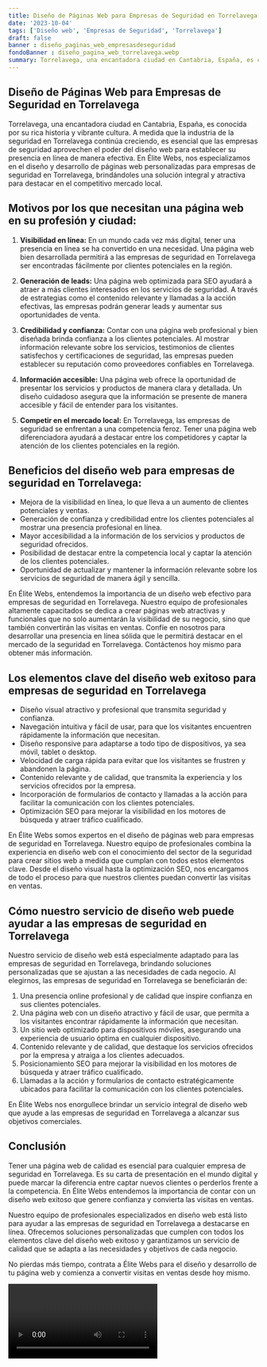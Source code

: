 ```yaml
---
title: Diseño de Páginas Web para Empresas de Seguridad en Torrelavega
date: '2023-10-04'
tags: ['Diseño web', 'Empresas de Seguridad', 'Torrelavega']
draft: false
banner : diseño_paginas_web_empresasdeseguridad
fondoBanner : diseño_pagina_web_torrelavega.webp
summary: Torrelavega, una encantadora ciudad en Cantabria, España, es conocida por su rica historia y vibrante cultura. A medida que la industria de la seguridad en Torrelavega continúa creciendo, es esencial que las empresas de seguridad aprovechen el poder del diseño web para establecer su presencia en línea de manera efectiva. En Élite Webs, nos especializamos en el diseño y desarrollo de páginas web personalizadas para empresas de seguridad en Torrelavega, brindándoles una solución integral y atractiva para destacar en el competitivo mercado local.
---
```


## Diseño de Páginas Web para Empresas de Seguridad en Torrelavega

Torrelavega, una encantadora ciudad en Cantabria, España, es conocida por su rica historia y vibrante cultura. A medida que la industria de la seguridad en Torrelavega continúa creciendo, es esencial que las empresas de seguridad aprovechen el poder del diseño web para establecer su presencia en línea de manera efectiva. En Élite Webs, nos especializamos en el diseño y desarrollo de páginas web personalizadas para empresas de seguridad en Torrelavega, brindándoles una solución integral y atractiva para destacar en el competitivo mercado local.

## Motivos por los que necesitan una página web en su profesión y ciudad:

1. **Visibilidad en línea:** En un mundo cada vez más digital, tener una presencia en línea se ha convertido en una necesidad. Una página web bien desarrollada permitirá a las empresas de seguridad en Torrelavega ser encontradas fácilmente por clientes potenciales en la región.

2. **Generación de leads:** Una página web optimizada para SEO ayudará a atraer a más clientes interesados en los servicios de seguridad. A través de estrategias como el contenido relevante y llamadas a la acción efectivas, las empresas podrán generar leads y aumentar sus oportunidades de venta.

3. **Credibilidad y confianza:** Contar con una página web profesional y bien diseñada brinda confianza a los clientes potenciales. Al mostrar información relevante sobre los servicios, testimonios de clientes satisfechos y certificaciones de seguridad, las empresas pueden establecer su reputación como proveedores confiables en Torrelavega.

4. **Información accesible:** Una página web ofrece la oportunidad de presentar los servicios y productos de manera clara y detallada. Un diseño cuidadoso asegura que la información se presente de manera accesible y fácil de entender para los visitantes.

5. **Competir en el mercado local:** En Torrelavega, las empresas de seguridad se enfrentan a una competencia feroz. Tener una página web diferenciadora ayudará a destacar entre los competidores y captar la atención de los clientes potenciales en la región.

## Beneficios del diseño web para empresas de seguridad en Torrelavega:

- Mejora de la visibilidad en línea, lo que lleva a un aumento de clientes potenciales y ventas.
- Generación de confianza y credibilidad entre los clientes potenciales al mostrar una presencia profesional en línea.
- Mayor accesibilidad a la información de los servicios y productos de seguridad ofrecidos.
- Posibilidad de destacar entre la competencia local y captar la atención de los clientes potenciales.
- Oportunidad de actualizar y mantener la información relevante sobre los servicios de seguridad de manera ágil y sencilla.

En Élite Webs, entendemos la importancia de un diseño web efectivo para empresas de seguridad en Torrelavega. Nuestro equipo de profesionales altamente capacitados se dedica a crear páginas web atractivas y funcionales que no solo aumentarán la visibilidad de su negocio, sino que también convertirán las visitas en ventas. Confíe en nosotros para desarrollar una presencia en línea sólida que le permitirá destacar en el mercado de la seguridad en Torrelavega. Contáctenos hoy mismo para obtener más información.

<GifSeo />

<Cta />

## Los elementos clave del diseño web exitoso para empresas de seguridad en Torrelavega

- Diseño visual atractivo y profesional que transmita seguridad y confianza.
- Navegación intuitiva y fácil de usar, para que los visitantes encuentren rápidamente la información que necesitan.
- Diseño responsive para adaptarse a todo tipo de dispositivos, ya sea móvil, tablet o desktop.
- Velocidad de carga rápida para evitar que los visitantes se frustren y abandonen la página.
- Contenido relevante y de calidad, que transmita la experiencia y los servicios ofrecidos por la empresa.
- Incorporación de formularios de contacto y llamadas a la acción para facilitar la comunicación con los clientes potenciales.
- Optimización SEO para mejorar la visibilidad en los motores de búsqueda y atraer tráfico cualificado.

En Élite Webs somos expertos en el diseño de páginas web para empresas de seguridad en Torrelavega. Nuestro equipo de profesionales combina la experiencia en diseño web con el conocimiento del sector de la seguridad para crear sitios web a medida que cumplan con todos estos elementos clave. Desde el diseño visual hasta la optimización SEO, nos encargamos de todo el proceso para que nuestros clientes puedan convertir las visitas en ventas.

## Cómo nuestro servicio de diseño web puede ayudar a las empresas de seguridad en Torrelavega

Nuestro servicio de diseño web está especialmente adaptado para las empresas de seguridad en Torrelavega, brindando soluciones personalizadas que se ajustan a las necesidades de cada negocio. Al elegirnos, las empresas de seguridad en Torrelavega se beneficiarán de:

1. Una presencia online profesional y de calidad que inspire confianza en sus clientes potenciales.
2. Una página web con un diseño atractivo y fácil de usar, que permita a los visitantes encontrar rápidamente la información que necesitan.
3. Un sitio web optimizado para dispositivos móviles, asegurando una experiencia de usuario óptima en cualquier dispositivo.
4. Contenido relevante y de calidad, que destaque los servicios ofrecidos por la empresa y atraiga a los clientes adecuados.
5. Posicionamiento SEO para mejorar la visibilidad en los motores de búsqueda y atraer tráfico cualificado.
6. Llamadas a la acción y formularios de contacto estratégicamente ubicados para facilitar la comunicación con los clientes potenciales.

En Élite Webs nos enorgullece brindar un servicio integral de diseño web que ayude a las empresas de seguridad en Torrelavega a alcanzar sus objetivos comerciales.

## Conclusión

Tener una página web de calidad es esencial para cualquier empresa de seguridad en Torrelavega. Es su carta de presentación en el mundo digital y puede marcar la diferencia entre captar nuevos clientes o perderlos frente a la competencia. En Élite Webs entendemos la importancia de contar con un diseño web exitoso que genere confianza y convierta las visitas en ventas.

Nuestro equipo de profesionales especializados en diseño web está listo para ayudar a las empresas de seguridad en Torrelavega a destacarse en línea. Ofrecemos soluciones personalizadas que cumplen con todos los elementos clave del diseño web exitoso y garantizamos un servicio de calidad que se adapta a las necesidades y objetivos de cada negocio.

No pierdas más tiempo, contrata a Élite Webs para el diseño y desarrollo de tu página web y comienza a convertir visitas en ventas desde hoy mismo.

<Video />

<CtaBot job='Empresas de Seguridad' city='Torrelavega'/>

<Gmaps query='Torrelavega+españa+maps' />